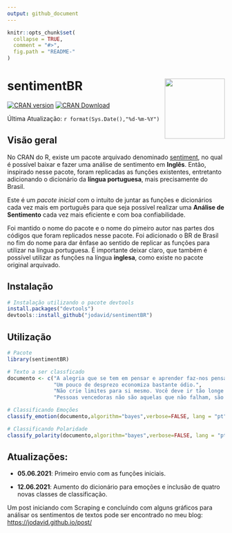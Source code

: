 ```yaml
---
output: github_document
---
```


```r
knitr::opts_chunk$set(
  collapse = TRUE, 
  comment = "#>",
  fig.path = "README-"  
)
```


# sentimentBR <img src="man/figures/logo.png" align="right" height="139"/>

<!-- badges: start -->

[![CRAN version](https://www.r-pkg.org/badges/version/sentimentBR)](https://cran.r-project.org/package=sentimentBR)
[![CRAN Download](https://cranlogs.r-pkg.org/badges/grand-total/sentimentBR)](https://cran.r-project.org/package=sentimentBR)
<!-- badges: end -->


Última Atualização: `r format(Sys.Date(),"%d-%m-%Y")`



## Visão geral

No CRAN do R, existe um pacote arquivado denominado
[sentiment](https://cran.r-project.org/web/packages/sentiment/index.html),
no qual é possível baixar e fazer uma análise de sentimento em **Inglês**.
Então, inspirado nesse pacote, foram replicadas as funções existentes,
entretanto adicionando o dicionário da **língua portuguesa**, mais
precisamente do Brasil.

Este é um *pacote inicial* com o intuito de juntar as funções e dicionários cada vez mais em português para que seja possível realizar uma **Análise de Sentimento** cada vez mais eficiente e com boa confiabilidade.

Foi mantido o nome do pacote e o nome do pimeiro autor nas partes dos códigos que foram replicados nesse pacote. Foi adicionado o BR de Brasil no fim do nome para dar ênfase ao sentido de replicar as funções para utilizar na língua portuguesa. É importante deixar claro, que também é possível utilizar as funções na língua **inglesa**, como existe no pacote original arquivado.

## Instalação

```r
# Instalação utilizando o pacote devtools
install.packages("devtools")
devtools::install_github("jodavid/sentimentBR")
```

## Utilização

```r
# Pacote
library(sentimentBR)

# Texto a ser classficado
documento <- c("A alegria que se tem em pensar e aprender faz-nos pensar e aprender ainda mais.",
               "Um pouco de desprezo economiza bastante ódio.",
               "Não crie limites para si mesmo. Você deve ir tão longe quanto sua mente permitir. O que você mais quer pode ser conquistado.",
               "Pessoas vencedoras não são aquelas que não falham, são aquelas que não desistem")

# Classificando Emoções
classify_emotion(documento,algorithm="bayes",verbose=FALSE, lang = "pt")

# Classificando Polaridade
classify_polarity(documento,algorithm="bayes",verbose=FALSE, lang = "pt")
```


## Atualizações:

* **05.06.2021**: Primeiro envio com as funções iniciais.

* **12.06.2021**: Aumento do dicionário para emoções e inclusão de quatro novas classes de classificação.


Um post iniciando com Scraping e concluíndo com alguns gráficos para análisar os sentimentos de textos pode ser encontrado no meu blog:
[https://jodavid.github.io/post/](https://jodavid.github.io/post/)
